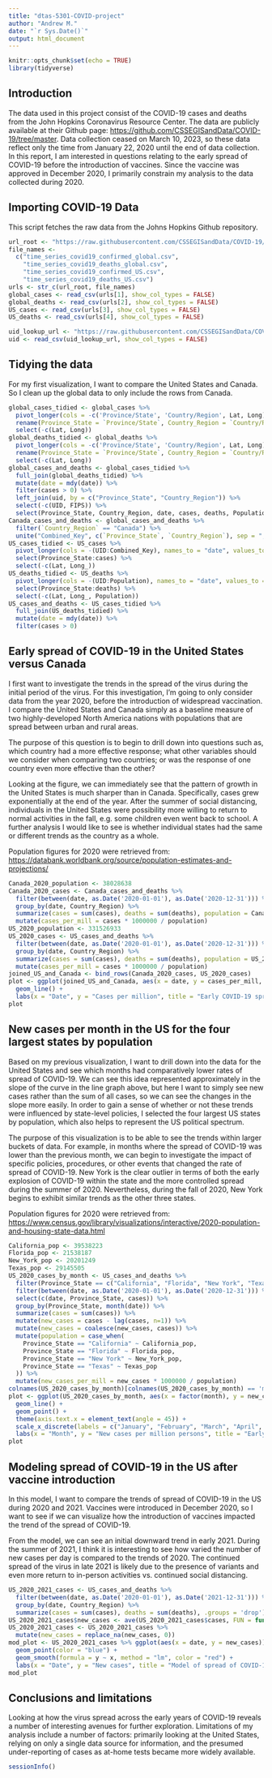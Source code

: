 ---
title: "dtas-5301-COVID-project"
author: "Andrew M."
date: "`r Sys.Date()`"
output: html_document
---

```{r setup, include=FALSE}
knitr::opts_chunk$set(echo = TRUE)
library(tidyverse)
```

## Introduction
The data used in this project consist of the COVID-19 cases and deaths from the John Hopkins Coronavirus Resource Center. The data are publicly available at their Github page: <https://github.com/CSSEGISandData/COVID-19/tree/master>. Data collection ceased on March 10, 2023, so these data reflect only the time from January 22, 2020 until the end of data collection. In this report, I am interested in questions relating to the early spread of COVID-19 before the introduction of vaccines. Since the vaccine was approved in December 2020, I primarily constrain my analysis to the data collected during 2020.

## Importing COVID-19 Data
This script fetches the raw data from the Johns Hopkins Github repository.
``` {r covid-data}
url_root <- "https://raw.githubusercontent.com/CSSEGISandData/COVID-19/refs/heads/master/csse_covid_19_data/csse_covid_19_time_series/"
file_names <-
  c("time_series_covid19_confirmed_global.csv",
    "time_series_covid19_deaths_global.csv",
    "time_series_covid19_confirmed_US.csv",
    "time_series_covid19_deaths_US.csv")
urls <- str_c(url_root, file_names)
global_cases <- read_csv(urls[1], show_col_types = FALSE)
global_deaths <- read_csv(urls[2], show_col_types = FALSE)
US_cases <- read_csv(urls[3], show_col_types = FALSE)
US_deaths <- read_csv(urls[4], show_col_types = FALSE)

uid_lookup_url <- "https://raw.githubusercontent.com/CSSEGISandData/COVID-19/refs/heads/master/csse_covid_19_data/UID_ISO_FIPS_LookUp_Table.csv"
uid <- read_csv(uid_lookup_url, show_col_types = FALSE)
```

## Tidying the data
For my first visualization, I want to compare the United States and Canada. So I clean up the global data to only include the rows from Canada.
``` {r data-tidying}
global_cases_tidied <- global_cases %>%
  pivot_longer(cols = -c('Province/State', 'Country/Region', Lat, Long), names_to = "date", values_to = "cases") %>%
  rename(Province_State = `Province/State`, Country_Region = `Country/Region`) %>%
  select(-c(Lat, Long))
global_deaths_tidied <- global_deaths %>%
  pivot_longer(cols = -c('Province/State', 'Country/Region', Lat, Long), names_to = "date", values_to = "deaths") %>%
  rename(Province_State = `Province/State`, Country_Region = `Country/Region`) %>%
  select(-c(Lat, Long))
global_cases_and_deaths <- global_cases_tidied %>%
  full_join(global_deaths_tidied) %>%
  mutate(date = mdy(date)) %>%
  filter(cases > 0) %>%
  left_join(uid, by = c("Province_State", "Country_Region")) %>%
  select(-c(UID, FIPS)) %>%
  select(Province_State, Country_Region, date, cases, deaths, Population)
Canada_cases_and_deaths <- global_cases_and_deaths %>%
  filter(`Country_Region` == "Canada") %>%
  unite("Combined_Key", c(`Province_State`, `Country_Region`), sep = ", ", na.rm = TRUE, remove = FALSE)
US_cases_tidied <- US_cases %>%
  pivot_longer(cols = -(UID:Combined_Key), names_to = "date", values_to = "cases") %>%
  select(Province_State:cases) %>%
  select(-c(Lat, Long_))
US_deaths_tidied <- US_deaths %>%
  pivot_longer(cols = -(UID:Population), names_to = "date", values_to = "deaths") %>%
  select(Province_State:deaths) %>%
  select(-c(Lat, Long_, Population))
US_cases_and_deaths <- US_cases_tidied %>%
  full_join(US_deaths_tidied) %>%
  mutate(date = mdy(date)) %>%
  filter(cases > 0)
```

## Early spread of COVID-19 in the United States versus Canada
I first want to investigate the trends in the spread of the virus during the initial period of the virus. For this investigation, I'm going to only consider data from the year 2020, before the introduction of widespread vaccination. I compare the United States and Canada simply as a baseline measure of two highly-developed North America nations with populations that are spread between urban and rural areas.

The purpose of this question is to begin to drill down into questions such as, which country had a more effective response; what other variables should we consider when comparing two countries; or was the response of one country even more effective than the other?

Looking at the figure, we can immediately see that the pattern of growth in the United States is much sharper than in Canada. Specifically, cases grew exponentially at the end of the year. After the summer of social distancing, individuals in the United States were possibility more willing to return to normal activities in the fall, e.g. some children even went back to school. A further analysis I would like to see is whether individual states had the same or different trends as the country as a whole.

Population figures for 2020 were retrieved from: <https://databank.worldbank.org/source/population-estimates-and-projections/>
```{r united-states-vs-canada-early-trends}
Canada_2020_population <- 38028638
Canada_2020_cases <- Canada_cases_and_deaths %>%
  filter(between(date, as.Date('2020-01-01'), as.Date('2020-12-31'))) %>%
  group_by(date, Country_Region) %>%
  summarize(cases = sum(cases), deaths = sum(deaths), population = Canada_2020_population) %>%
  mutate(cases_per_mill = cases * 1000000 / population)
US_2020_population <- 331526933
US_2020_cases <- US_cases_and_deaths %>%
  filter(between(date, as.Date('2020-01-01'), as.Date('2020-12-31'))) %>%
  group_by(date, Country_Region) %>%
  summarize(cases = sum(cases), deaths = sum(deaths), population = US_2020_population) %>%
  mutate(cases_per_mill = cases * 1000000 / population)
joined_US_and_Canada <- bind_rows(Canada_2020_cases, US_2020_cases)
plot <- ggplot(joined_US_and_Canada, aes(x = date, y = cases_per_mill, color = Country_Region)) +
  geom_line() + 
  labs(x = "Date", y = "Cases per million", title = "Early COVID-19 spread in the US and Canada", color = "Country")
plot
```

## New cases per month in the US for the four largest states by population
Based on my previous visualization, I want to drill down into the data for the United States and see which months had comparatively lower rates of spread of COVID-19. We can see this idea represented approximately in the slope of the curve in the line graph above, but here I want to simply see new cases rather than the sum of all cases, so we can see the changes in the slope more easily. In order to gain a sense of whether or not these trends were influenced by state-level policies, I selected the four largest US states by population, which also helps to represent the US political spectrum.

The purpose of this visualization is to be able to see the trends within larger buckets of data. For example, in months where the spread of COVID-19 was lower than the previous month, we can begin to investigate the impact of specific policies, procedures, or other events that changed the rate of spread of COVID-19. New York is the clear outlier in terms of both the early explosion of COVID-19 within the state and the more controlled spread during the summer of 2020. Nevertheless, during the fall of 2020, New York begins to exhibit similar trends as the other three states.

Population figures for 2020 were retrieved from: <https://www.census.gov/library/visualizations/interactive/2020-population-and-housing-state-data.html>
```{r new-cases-per-month-US}
California_pop <- 39538223
Florida_pop <- 21538187
New_York_pop <- 20201249
Texas_pop <- 29145505
US_2020_cases_by_month <- US_cases_and_deaths %>%
  filter(Province_State == c("California", "Florida", "New York", "Texas")) %>%
  filter(between(date, as.Date('2020-01-01'), as.Date('2020-12-31'))) %>%
  select(c(date, Province_State, cases)) %>%
  group_by(Province_State, month(date)) %>%
  summarize(cases = sum(cases)) %>%
  mutate(new_cases = cases - lag(cases, n=1)) %>%
  mutate(new_cases = coalesce(new_cases, cases)) %>%
  mutate(population = case_when(
    Province_State == "California" ~ California_pop,
    Province_State == "Florida" ~ Florida_pop,
    Province_State == "New York" ~ New_York_pop,
    Province_State == "Texas" ~ Texas_pop
  )) %>%
  mutate(new_cases_per_mill = new_cases * 1000000 / population)
colnames(US_2020_cases_by_month)[colnames(US_2020_cases_by_month) == 'month(date)'] <- 'month'
plot <- ggplot(US_2020_cases_by_month, aes(x = factor(month), y = new_cases_per_mill, group =  Province_State,color = Province_State)) +
  geom_line() +
  geom_point() +
  theme(axis.text.x = element_text(angle = 45)) + 
  scale_x_discrete(labels = c("January", "February", "March", "April", "May", "June", "July", "August", "September", "October", "November", "December"))  + 
  labs(x = "Month", y = "New cases per million persons", title = "Early spread of COVID-19 in populous US States", color = "State")
plot
```
## Modeling spread of COVID-19 in the US after vaccine introduction
In this model, I want to compare the trends of spread of COVID-19 in the US during 2020 and 2021. Vaccines were introduced in December 2020, so I want to see if we can visualize how the introduction of vaccines impacted the trend of the spread of COVID-19.

From the model, we can see an initial downward trend in early 2021. During the summer of 2021, I think it is interesting to see how varied the number of new cases per day is compared to the trends of 2020. The continued spread of the virus in late 2021 is likely due to the presence of variants and even more return to in-person activities vs. continued social distancing.
``` {r model-spread-2021}
US_2020_2021_cases <- US_cases_and_deaths %>%
  filter(between(date, as.Date('2020-01-01'), as.Date('2021-12-31'))) %>%
  group_by(date, Country_Region) %>%
  summarize(cases = sum(cases), deaths = sum(deaths), .groups = 'drop')
US_2020_2021_cases$new_cases <- ave(US_2020_2021_cases$cases, FUN = function(x) c(NA, diff(x)))
US_2020_2021_cases <- US_2020_2021_cases %>%
  mutate(new_cases = replace_na(new_cases, 0))
mod_plot <- US_2020_2021_cases %>% ggplot(aes(x = date, y = new_cases)) +
  geom_point(color = "blue") +
  geom_smooth(formula = y ~ x, method = "lm", color = "red") + 
  labs(x = "Date", y = "New cases", title = "Model of spread of COVID-19 after vaccine introduction")
mod_plot
```
## Conclusions and limitations
Looking at how the virus spread across the early years of COVID-19 reveals a number of interesting avenues for further exploration. Limitations of my analysis include a number of factors: primarily looking at the United States, relying on only a single data source for information, and the presumed under-reporting of cases as at-home tests became more widely available.
```{r session info}
sessionInfo()
```
